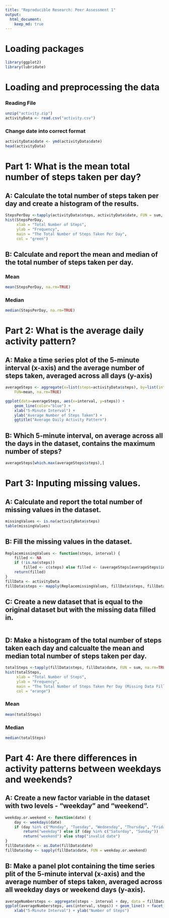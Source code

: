 ---
title: "Reproducible Research: Peer Assessment 1"
output: 
  html_document:
    keep_md: true
---

# Loading packages
``` {r}
library(ggplot2)
library(lubridate)
```

# Loading and preprocessing the data

### Reading File
```{r}
unzip("activity.zip")
activityData <- read.csv("activity.csv")
```

### Change date into correct format
```{r}
activityData$date <- ymd(activityData$date)
head(activityData)
```

# Part 1: What is the mean total number of steps taken per day?

## A: Calculate the total number of steps taken per day and create a histogram of the results.
```{r histogram1}
StepsPerDay <-tapply(activityData$steps, activityData$date, FUN = sum, na.rm=TRUE) 
hist(StepsPerDay, 
     xlab = "Total Number of Steps",
     ylab = "Frequency",
     main = "The Total Number of Steps Taken Per Day",
     col = "green")
```

## B: Calculate and report the mean and median of the total number of steps taken per day.
### Mean
```{r}
mean(StepsPerDay, na.rm=TRUE)
```

### Median
```{r}
median(StepsPerDay, na.rm=TRUE)
```

# Part 2: What is the average daily activity pattern?

## A: Make a time series plot of the 5-minute interval (x-axis) and the average number of steps taken, averaged across all days (y-axis)
```{r Calculation}
averageSteps <- aggregate(x=list(steps=activityData$steps), by=list(interval=activityData$interval),
    FUN=mean, na.rm=TRUE)
```

```{r Plot}
ggplot(data=averageSteps, aes(x=interval, y=steps)) +
    geom_line(color="blue") +
    xlab("5-Minute Interval") +
    ylab("Average Number of Steps Taken") +
    ggtitle("Average Daily Activity Pattern") 
```

## B: Which 5-minute interval, on average across all the days in the dataset, contains the maximum number of steps?
```{r}
averageSteps[which.max(averageSteps$steps),]
```

# Part 3: Inputing missing values.

## A: Calculate and report the total number of missing values in the dataset.
```{r}
missingValues <- is.na(activityData$steps)
table(missingValues)
```

## B: Fill the missing values in the dataset.
```{r}
ReplacemissingValues <- function(steps, interval) {
    filled <- NA
    if (!is.na(steps)) 
        filled <- c(steps) else filled <- (averageSteps[averageSteps$interval == interval, "steps"])
    return(filled)
}
fillData <- activityData
fillData$steps <- mapply(ReplacemissingValues, fillData$steps, fillData$interval)
```

## C: Create a new dataset that is equal to the original dataset but with the missing data filled in.
```{r}
```

## D: Make a histogram of the total number of steps taken each day and calcualte the mean and median total number of steps taken per day.
```{r histogram2}
totalSteps <-tapply(fillData$steps, fillData$date, FUN = sum, na.rm=TRUE) 
hist(totalSteps, 
     xlab = "Total Number of Steps",
     ylab = "Frequency",
     main = "The Total Number of Steps Taken Per Day (Missing Data Filled In)",
     col = "orange")
```

### Mean
```{r}
mean(totalSteps)
```

### Median
```{r}
median(totalSteps)
```

# Part 4: Are there differences in activity patterns between weekdays and weekends?

## A: Create a new factor variable in the dataset with two levels - "weekday" and "weekend".
```{r}
weekday.or.weekend <- function(date) {
    day <- weekdays(date)
    if (day %in% c("Monday", "Tuesday", "Wednesday", "Thursday", "Friday")) 
        return("weekday") else if (day %in% c("Saturday", "Sunday")) 
        return("weekend") else stop("invalid date")
}
fillData$date <- as.Date(fillData$date)
fillData$day <- sapply(fillData$date, FUN = weekday.or.weekend)
```

## B: Make a panel plot containing the time series plit of the 5-minute interval (x-axis) and the average number of steps taken, averaged across all weekday days or weekend days (y-axis).
```{r}
averageNumbersteps <- aggregate(steps ~ interval + day, data = fillData, mean)
ggplot(averageNumbersteps, aes(interval, steps)) + geom_line() + facet_grid(day ~ .) + 
    xlab("5-Minute Interval") + ylab("Number of Steps")
```